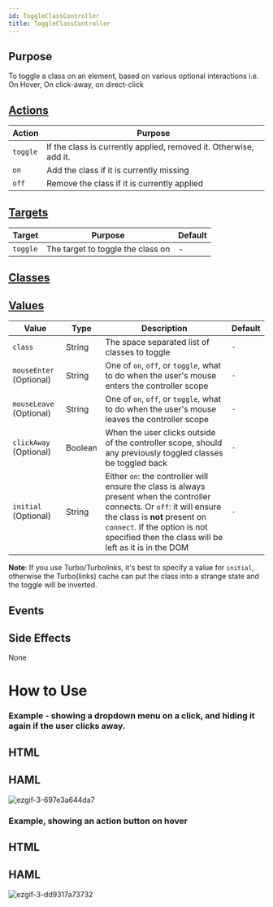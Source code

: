 ```yaml
---
id: ToggleClassController
title: ToggleClassController
---
```



## Purpose

To toggle a class on an element, based on various optional interactions i.e. On Hover, On click-away, on direct-click



## [Actions](https://stimulus.hotwire.dev/reference/actions)

| Action | Purpose |
| --- | --- |
| `toggle` | If the class is currently applied, removed it. Otherwise, add it. |
| `on` | Add the class if it is currently missing |
| `off` | Remove the class if it is currently applied |

## [Targets](https://stimulus.hotwire.dev/reference/targets)

| Target | Purpose | Default |
| --- | --- | --- |
| `toggle` | The target to toggle the class on  | - |

## [Classes](https://stimulus.hotwire.dev/reference/classes)


<NoClasses/>

## [Values](https://stimulus.hotwire.dev/reference/values)

| Value | Type | Description | Default |
| --- | --- | --- | --- |
| `class` | String | The space separated list of classes to toggle | `-` |
| `mouseEnter` (Optional) | String | One of `on`, `off`, or `toggle`, what to do when the user's mouse enters the controller scope | `-` |
| `mouseLeave` (Optional) | String | One of `on`, `off`, or `toggle`, what to do when the user's mouse leaves the controller scope | `-` |
| `clickAway` (Optional) | Boolean | When the user clicks outside of the controller scope, should any previously toggled classes be toggled back | `-` |
| `initial` (Optional) | String | Either `on`: the controller will ensure the class is always present when the controller connects. Or `off`: it will ensure the class is **not** present on `connect`. If the option is not specified then the class will be left as it is in the DOM | `-` |

**Note**: If you use Turbo/Turbolinks, it's best to specify a value for `initial`, otherwise the Turbo(links) cache can put the class into a strange state and the toggle will be inverted.

## Events


<NoEvents/>

## Side Effects

None



# How to Use

### Example - showing a dropdown menu on a click, and hiding it again if the user clicks away.

## HTML

<ToggleClassControllerClickHtml/>

## HAML

<ToggleClassControllerClickHaml/>


![ezgif-3-697e3a644da7](https://user-images.githubusercontent.com/9960703/104182368-450ec700-5408-11eb-920b-becec527311d.gif)

### Example, showing an action button on hover

## HTML

<ToggleClassControllerHoverHtml/>

## HAML

<ToggleClassControllerHoverHaml/>


![ezgif-3-dd9317a73732](https://user-images.githubusercontent.com/9960703/104182370-45a75d80-5408-11eb-8b3d-8feae48bbc5a.gif)
